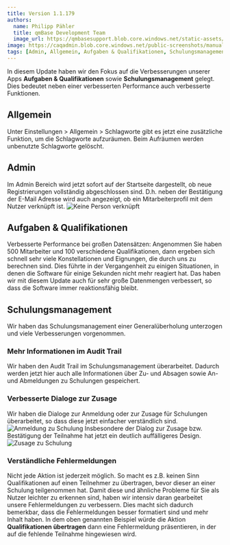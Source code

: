 ---
title: Version 1.1.179
authors:
  name: Philipp Pähler
  title: qmBase Development Team
  image_url: https://qmbasesupport.blob.core.windows.net/static-assets/img/persons/paehler_round.png
image: https://caqadmin.blob.core.windows.net/public-screenshots/manual-screenshots/Screenshot2022-09-28_training_ConfirmAttendance.png
tags: [Admin, Allgemein, Aufgaben & Qualifikationen, Schulungsmanagement]
---

In diesem Update haben wir den Fokus auf die Verbesserungen unserer Apps **Aufgaben & Qualifikationen** sowie **Schulungsmanagement** gelegt.
Dies bedeutet neben einer verbesserten Performance auch verbesserte Funktionen.

<!--truncate-->

## Allgemein

Unter Einstellungen > Allgemein > Schlagworte gibt es jetzt eine zusätzliche Funktion, um die Schlagworte aufzuräumen.
Beim Aufräumen werden unbenutzte Schlagworte gelöscht.

## Admin

Im Admin Bereich wird jetzt sofort auf der Startseite dargestellt, ob neue Registrierungen vollständig abgeschlossen sind.
D.h. neben der Bestätigung der E-Mail Adresse wird auch angezeigt, ob ein Mitarbeiterprofil mit dem Nutzer verknüpft ist.
![Keine Person verknüpft](https://caqadmin.blob.core.windows.net/public-screenshots/manual-screenshots/Screenshot2022-09-28noPersonConnected.png)

## Aufgaben & Qualifikationen

Verbesserte Performance bei großen Datensätzen:
Angenommen Sie haben 500 Mitarbeiter und 100 verschiedene Qualifikationen, dann ergeben sich schnell sehr viele Konstellationen und Eignungen, die durch uns zu berechnen sind.
Dies führte in der Vergangenheit zu einigen Situationen, in denen die Software für einige Sekunden nicht mehr reagiert hat.
Das haben wir mit diesem Update auch für sehr große Datenmengen verbessert, so dass die Software immer reaktionsfähig bleibt.

## Schulungsmanagement

Wir haben das Schulungsmanagement einer Generalüberholung unterzogen und viele Verbesserungen vorgenommen.

### Mehr Informationen im Audit Trail

Wir haben den Audit Trail im Schulungsmanagement überarbeitet. Dadurch werden jetzt hier auch alle Informationen über Zu- und Absagen sowie An- und Abmeldungen zu Schulungen gespeichert.

### Verbesserte Dialoge zur Zusage

Wir haben die Dialoge zur Anmeldung oder zur Zusage für Schulungen überarbeitet, so dass diese jetzt einfacher verständlich sind.
![Anmeldung zu Schulung](https://caqadmin.blob.core.windows.net/public-screenshots/manual-screenshots/Screenshot2022-09-28_trainingSignup.png)
Insbesondere der Dialog zur Zusage bzw. Bestätigung der Teilnahme hat jetzt ein deutlich auffälligeres Design.
![Zusage zu Schulung](https://caqadmin.blob.core.windows.net/public-screenshots/manual-screenshots/Screenshot2022-09-28_training_ConfirmAttendance.png)

### Verständliche Fehlermeldungen

Nicht jede Aktion ist jederzeit möglich. So macht es z.B. keinen Sinn Qualifikationen auf einen Teilnehmer zu übertragen, bevor dieser an einer Schulung teilgenommen hat.
Damit diese und ähnliche Probleme für Sie als Nutzer leichter zu erkennen sind, haben wir intensiv daran gearbeitet unsere Fehlermeldungen zu verbessern.
Dies macht sich dadurch bemerkbar, dass die Fehlermeldungen besser formatiert sind und mehr Inhalt haben.
In dem oben genannten Beispiel würde die Aktion **Qualifikationen übertragen** dann eine Fehlermeldung präsentieren, in der auf die fehlende Teilnahme hingewiesen wird.
